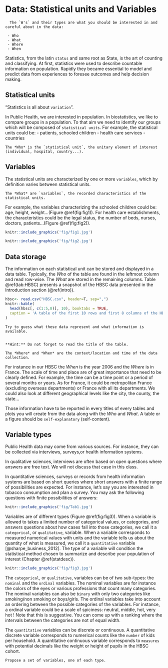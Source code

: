 # Data: Statistical units and Variables {#variables}

```block


  The `W's` and their types are what you should be interested in and careful about in the data:

 - Who
 - What 
 - Where
 - When
````

Statistics, from the latin `status` and same root as State, is the art of counting and classifying. At first, statistics were used to describe countable information on population. Rapidly they became essential to model and predict data from experiences to foresee outcomes and help decision making.  


## Statistical units

"Statistics is all about `variation`". 

In Public Health, we are interested in population. In biostatistics, we like to compare groups in a population. To that aim we need to identify our groups which will be composed of `statistical units`. For example, the statistical units could be:
 - patients, schooled children 
 - health care services
 - countries

```block
The *Who* is the `statistical unit`, the unitary element of interest (individual, hospital, country...).
```

## Variables

The statistical units are characterized by one or more `variables`, which by definition varies between statistical units. 

```block
The *What* are `variables`, the recorded characteristics of the statistical units.
```

For example, the variables characterizing the schooled children could be: age, height, weight...(Figure \@ref(fig:fig1)). For health care establishments, the characteristics could be the legal status, the number of beds, nurses, doctors, patients...(Figure \@ref(fig:fig2)). 


```r
knitr::include_graphics('fig/fig1.jpg')
```

```r
knitr::include_graphics('fig/fig2.jpg')
```

## Data storage

The information on each statistical unit can be stored and displayed in a data table. Typically, the *Who* of the table are found in the leftmost column and read row-wise. The *What* are stored in the remaining columns. Table \@ref(tab:HBSC) presents a snapshot of the HBSC data presented in the Introduction section (\@ref(intro)).  

```r
hbsc<- read.csv("HBSC.csv", header=T, sep=",")
knitr::kable(
  head(hbsc[, c(1:5,8)], 10), booktabs = TRUE,
  caption = 'A table of the first 10 rows and first 8 columns of the HBSC data, France 2006.'
)
```


```block
Try to guess what these data represent and what information is available.  


**Hint:** Do not forget to read the title of the table.
```


```block
The *Where* and *When* are the context/location and time of the data collection. 
```


For instance in our HBSC the *When* is the year 2006 and the *Where* is in France. The scale of time and place are of great importance that need to be clearly defined. For example, the time can be a time point or a period of several months or years. As for France, it could be metropolitan France (excluding overseas departments) or France with all its departments. We could also look at different geographical levels like the city, the county, the state...  


Those information have to be reported in every titles of every tables and plots you will create from the data along with the *Who* and *What*. A table or a figure should be `self-explanatory` (self-content).  


## Variable types

Public Health data may come from various sources. For instance, they can be collected via interviews, surveys,or health information systems.  


In qualitative sciences, interviews are often based on open questions where answers are free text.  We will not discuss that case in this class. 


In quantitative sciences, surveys or records from health information systems are based on short queries where short answers with a finite range of possibilities are expected. For instance, let's say you are interested in tobacco consumption and plan a survey. You may ask the following questions with finite possibilities of answers:


```r
knitr::include_graphics('fig/Tab1.jpg')
```


Variables are of different types (Figure \@ref(fig:fig3)). When a variable is allowed to takes a limited number of categorical values, or categories, and answers questions about how cases fall into those categories, we call it a `categorical`, or `qualitative`, variable. When a variable corresponds to measured numerical values with units and the variable tells us about the quantity of what is measured, we call it a `quantitative` variable [@sharpe_business_2012].
The type of a variable will condition the statistical method chosen to summarize and describe your population of interest (Chapter \@ref(statdesc)).


```r
knitr::include_graphics('fig/fig3.jpg')
```

The `categorical`, or `qualitative`, variables can be of two sub-types: the `nominal` and the `ordinal` variables. The nominal variables are for instance the colors of the eyes or various professions that count many categories. The nominal variables can also be `binary` with only two categories like smoking/non smoking or boys/girls. The ordinal variables take into account an ordering between the possible categories of the variables. For instance, a ordinal variable could be a scale of spiciness: neutral, middle, hot, very hot ! Note that this is suggestive. You can come up with a ranking where the intervals between the categories are not of equal width.  


The `quantitative` variables can be discrete or continuous. A quantitative discrete variable corresponds to numerical counts like the `number` of kids per household. A quantitative continuous variable corresponds to `measures` with potential decimals like the weight or height of pupils in the HBSC cohort.  



```block
Propose a set of variables, one of each type.
```

